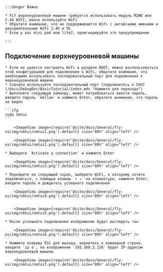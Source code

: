 

    :::danger Важно

    * FLY верхнеуровневой машине требуется использовать модуль M2WE или 2.4G WIFI, иначе используйте WiFi
    * Обратите внимание, что не поддерживаются WiFi с китайскими именами и двухдиапазонные WiFi 2.4G и 5G
    * Если у вас mini pad или lite2, проигнорируйте это предупреждение

    :::

## Подключение верхнеуровневой машины

    * Если не удается настроить WiFi в разделе BOOT, можно воспользоваться этой конфигурацией для подключения к WiFi, обратите внимание, что необходимо использовать последовательный порт для подключения к верхнеуровневой машине
    * Сначала используйте последовательный порт [подключитесь к SSH](/docs/DebugDoc/BasicTutorial/index.mdx "Нажмите для перехода") 
    * Выполните следующую команду, может потребоваться ввести пароль, введите пароль `mellow` и нажмите Enter, обратите внимание, что пароль не виден

    ```cfg
    sudo nmtui
    ```

        <ImageView image={require('@site/docs/General/fly-os/img/nmtui/nmtui1.png').default} size="80%" align="left" />

        <ImageView image={require('@site/docs/General/fly-os/img/nmtui/nmtui2.png').default} size="80%" align="left" />

    * Выберите `Activate a connection` и нажмите Enter

        <ImageView image={require('@site/docs/General/fly-os/img/nmtui/nmtui3.png').default} size="80%" align="left" />

    * Перейдите на следующий экран, выберите WiFi, к которому хотите подключиться, с помощью клавиш `↑ ↓` на клавиатуре, нажмите Enter, введите пароль и дождитесь успешного подключения

        <ImageView image={require('@site/docs/General/fly-os/img/nmtui/nmtui4.png').default} size="80%" align="left" />


        <ImageView image={require('@site/docs/General/fly-os/img/nmtui/nmtui5.png').default} size="80%" align="left" />

    * После успешного подключения изображение будет выглядеть так

        <ImageView image={require('@site/docs/General/fly-os/img/nmtui/nmtui6.png').default} size="80%" align="left" />

    * Нажмите клавишу ESC для выхода, вернитесь к командной строке, введите `ip a`, на изображении `192.168.2.126` будет IP-адресом верхнеуровневой машины

        <ImageView image={require('@site/docs/General/fly-os/img/nmtui/nmtui7.png').default} size="80%" align="left" />